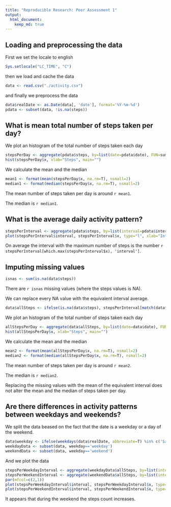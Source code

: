 ```yaml
---
title: "Reproducible Research: Peer Assessment 1"
output: 
  html_document:
    keep_md: true
---
```



## Loading and preprocessing the data

First we set the locale to english
```r
Sys.setlocale("LC_TIME", "C")
```

then we load and cache the data

```r
data <- read.csv("./activity.csv")
```

and finally we preprocess the data

```r
data$realDate <- as.Date(data[, 'date'], format='%Y-%m-%d')
pdata <- subset(data, !is.na(steps))
```

## What is mean total number of steps taken per day?

We plot an histogram of the total number of steps taken each day
```r
stepsPerDay <- aggregate(pdata$steps, by=list(date=pdata$date), FUN=sum)
hist(stepsPerDay$x, xlab="Steps", main="")
```

We calculate the mean and the median 
```r
mean1 <- format(mean(stepsPerDay$x, na.rm=T), nsmall=2)
median1 <- format(median(stepsPerDay$x, na.rm=T), nsmall=2)
```

The mean number of steps taken per day is around `r mean1`.

The median is `r median1`.


## What is the average daily activity pattern?
```r
stepsPerInterval <- aggregate(pdata$steps, by=list(interval=pdata$interval), FUN=mean)
plot(stepsPerInterval$interval, stepsPerInterval$x, type="l", xlab="Interval", ylab="Steps", main="")
```


On average the interval with the maximum number of steps is the number `r stepsPerInterval[which.max(stepsPerInterval$x), 'interval']`.

## Imputing missing values

```r
isnas <- sum(is.na(data$steps))
```

There are `r isnas` missing values (where the steps values is NA).

We can replace every NA value with the equivalent interval average.
```r
data$allSteps <- ifelse(is.na(data$steps), stepsPerInterval[match(data$interval, stepsPerInterval$interval), 'x'], data$steps) 
```

We plot an histogram of the total number of steps taken each day
```r
allStepsPerDay <- aggregate(data$allSteps, by=list(date=data$date), FUN=sum)
hist(allStepsPerDay$x, xlab="Steps", main="")
```

We calculate the mean and the median 
```r
mean2 <- format(mean(allStepsPerDay$x, na.rm=T), nsmall=2)
median2 <- format(median(allStepsPerDay$x, na.rm=T), nsmall=2)
```

The mean number of steps taken per day is around `r mean2`.

The median is `r median2`.

Replacing the missing values with the mean of the equivalent interval does not alter the mean and the median of steps taken per day.

## Are there differences in activity patterns between weekdays and weekends?

We split the data beased on the fact that the date is a weekday or a day of the weekend.
```r
data$weekday <- ifelse(weekdays(data$realDate, abbreviate=T) %in% c('Sat', 'Sun'), 'weekend', 'weekday')
weekdayData <- subset(data, weekday=='weekday')
weekendData <- subset(data, weekday=='weekend')
```
And we plot the data
```r
stepsPerWeekdayInterval <- aggregate(weekdayData$allSteps, by=list(interval=weekdayData$interval), FUN=mean)
stepsPerWeekendInterval <- aggregate(weekendData$allSteps, by=list(interval=weekendData$interval), FUN=mean)
par(mfcol=c(2,1))
plot(stepsPerWeekdayInterval$interval, stepsPerWeekdayInterval$x, type="l", xlab="Interval", ylab="Steps", main="Weekdays")
plot(stepsPerWeekendInterval$interval, stepsPerWeekendInterval$x, type="l", xlab="Interval", ylab="Steps", main="Weekends")

```

It appears that during the weekend the steps count increases.

